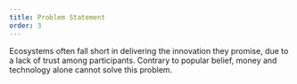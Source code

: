 ```yaml
---
title: Problem Statement
order: 3
---
```


Ecosystems often fall short in delivering the innovation they promise, due to a lack of trust among participants. Contrary to popular belief, money and technology alone cannot solve this problem.
